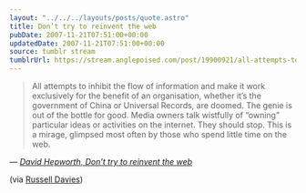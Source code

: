 ```yaml
---
layout: "../../../layouts/posts/quote.astro"
title: Don’t try to reinvent the web
pubDate: 2007-11-21T07:51:00+00:00
updatedDate: 2007-11-21T07:51:00+00:00
source: tumblr stream
tumblrUrl: https://stream.anglepoised.com/post/19900921/all-attempts-to-inhibit-the-flow-of-information
---
```


> All attempts to inhibit the flow of information and make it work exclusively for the benefit of an organisation, whether it&rsquo;s the government of China or Universal Records, are doomed. The genie is out of the bottle for good. Media owners talk wistfully of &ldquo;owning&rdquo; particular ideas or activities on the internet. They should stop. This is a mirage, glimpsed most often by those who spend little time on the web.

— <cite>[David Hepworth, _Don&rsquo;t try to reinvent the web_](http://www.guardian.co.uk/media/2007/nov/19/pressandpublishing.digitalmedia)</cite>

(via [Russell Davies](http://russelldavies.typepad.com/))
